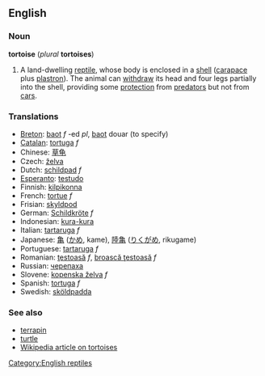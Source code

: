 ==English==
===Noun===
'''tortoise''' (''plural'' '''tortoises''')

#A land-dwelling [[reptile]], whose body is enclosed in a [[shell]] ([[carapace]] plus [[plastron]]).  The animal can [[withdraw]] its head and four legs partially into the shell, providing some [[protection]] from [[predator]]s but not from [[car]]s.

===Translations===
*[[Breton]]: [[baot]] ''f'' -ed ''pl'', [[baot]] douar (to specify)
*[[Catalan]]: [[tortuga]] ''f''
*Chinese: [[草龟]]
*Czech: [[želva]]
*Dutch: [[schildpad]] ''f''
*[[Esperanto]]: [[testudo]]
*Finnish: [[kilpikonna]]
*French: [[tortue]] ''f''
*Frisian: [[skyldpod]]
*German: [[Schildkröte]] ''f''
*Indonesian: [[kura-kura]]
*Italian: [[tartaruga]] ''f''
*Japanese: [[亀]] ([[かめ]], kame), [[陸亀]] ([[りくがめ]], rikugame)
*Portuguese: [[tartaruga]] ''f''
*Romanian: [[ţestoasă]] ''f'', [[broască ţestoasă]] ''f''
*Russian: [[черепаха]]
*Slovene: [[kopenska želva]] ''f''
*Spanish: [[tortuga]] ''f''
*Swedish: [[sköldpadda]]

===See also===
*[[terrapin]]
*[[turtle]]
*[[w:en:Tortoise|Wikipedia article on tortoises]]

[[Category:English reptiles]]